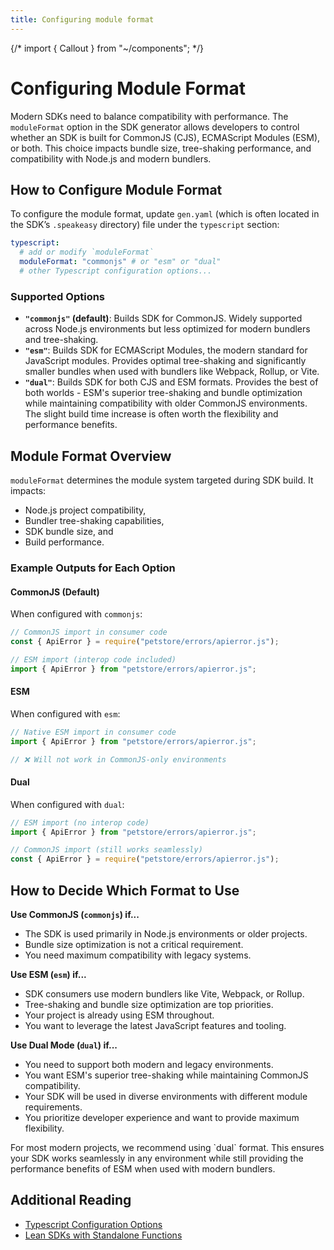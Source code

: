 ```yaml
---
title: Configuring module format
---
```


{/* import { Callout } from "~/components"; */}

# Configuring Module Format

Modern SDKs need to balance compatibility with performance. The `moduleFormat` option in the SDK generator allows developers to control whether an SDK is built for CommonJS (CJS), ECMAScript Modules (ESM), or both. This choice impacts bundle size, tree-shaking performance, and compatibility with Node.js and modern bundlers.

## How to Configure Module Format

To configure the module format, update `gen.yaml` (which is often located in the SDK’s `.speakeasy` directory) file under the `typescript` section:

```yaml <sdk-root>/.speakeasy/gen.yaml
typescript:
  # add or modify `moduleFormat`
  moduleFormat: "commonjs" # or "esm" or "dual"
  # other Typescript configuration options...
```

### Supported Options

- **`"commonjs"` (default)**: Builds SDK for CommonJS. Widely supported across Node.js environments but less optimized for modern bundlers and tree-shaking.
- **`"esm"`**: Builds SDK for ECMAScript Modules, the modern standard for JavaScript modules. Provides optimal tree-shaking and significantly smaller bundles when used with bundlers like Webpack, Rollup, or Vite.
- **`"dual"`**: Builds SDK for both CJS and ESM formats. Provides the best of both worlds - ESM's superior tree-shaking and bundle optimization while maintaining compatibility with older CommonJS environments. The slight build time increase is often worth the flexibility and performance benefits.

## Module Format Overview

`moduleFormat` determines the module system targeted during SDK build. It impacts:

- Node.js project compatibility,
- Bundler tree-shaking capabilities,
- SDK bundle size, and
- Build performance.

### Example Outputs for Each Option

#### CommonJS (Default)

When configured with `commonjs`:

```javascript example.js
// CommonJS import in consumer code
const { ApiError } = require("petstore/errors/apierror.js");

// ESM import (interop code included)
import { ApiError } from "petstore/errors/apierror.js";
```

#### ESM

When configured with `esm`:

```javascript example.js
// Native ESM import in consumer code
import { ApiError } from "petstore/errors/apierror.js";

// ❌ Will not work in CommonJS-only environments
```

#### Dual

When configured with `dual`:

```javascript example.js
// ESM import (no interop code)
import { ApiError } from "petstore/errors/apierror.js";

// CommonJS import (still works seamlessly)
const { ApiError } = require("petstore/errors/apierror.js");
```

## How to Decide Which Format to Use

**Use CommonJS (`commonjs`) if...**

- The SDK is used primarily in Node.js environments or older projects.
- Bundle size optimization is not a critical requirement.
- You need maximum compatibility with legacy systems.

**Use ESM (`esm`) if...**

- SDK consumers use modern bundlers like Vite, Webpack, or Rollup.
- Tree-shaking and bundle size optimization are top priorities.
- Your project is already using ESM throughout.
- You want to leverage the latest JavaScript features and tooling.

**Use Dual Mode (`dual`) if...**

- You need to support both modern and legacy environments.
- You want ESM's superior tree-shaking while maintaining CommonJS compatibility.
- Your SDK will be used in diverse environments with different module requirements.
- You prioritize developer experience and want to provide maximum flexibility.

<div className="Callout" data-title="Recommendation" data-variant="info">
For most modern projects, we recommend using `dual` format. This ensures your SDK works seamlessly in any environment while still providing the performance benefits of ESM when used with modern bundlers.
</div>

## Additional Reading

- [Typescript Configuration Options](/docs/gen-reference/ts-config)
- [Lean SDKs with Standalone Functions](/post/standalone-functions)
